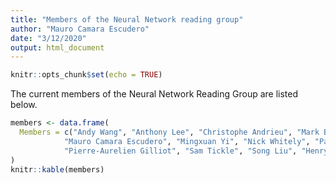 ```yaml
---
title: "Members of the Neural Network reading group"
author: "Mauro Camara Escudero"
date: "3/12/2020"
output: html_document
---
```


```r
knitr::opts_chunk$set(echo = TRUE)
```

The current members of the Neural Network Reading Group are listed below.
```r
members <- data.frame(
  Members = c("Andy Wang", "Anthony Lee", "Christophe Andrieu", "Mark Beaumont", "Mathieu Gerber", 
            "Mauro Camara Escudero", "Mingxuan Yi", "Nick Whitely", "Patrick Rubin-Delanchy", 
            "Pierre-Aurelien Gilliot", "Sam Tickle", "Song Liu", "Henry Reeve")
)
knitr::kable(members)
```

